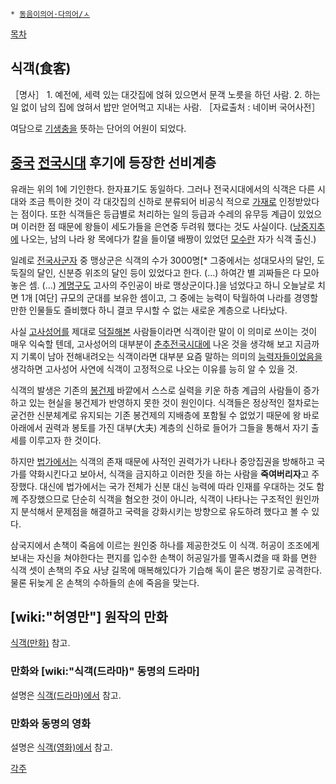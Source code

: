  * [[동음이의어·다의어/ㅅ]]

[[목차]]
== 식객(食客) ==
［명사］
1. 예전에, 세력 있는 대갓집에 얹혀 있으면서 문객 노릇을 하던 사람. 
2. 하는 일 없이 남의 집에 얹혀서 밥만 얻어먹고 지내는 사람.
［자료출처 : 네이버 국어사전］

여담으로 [[기생충]]을 뜻하는 단어의 어원이 되었다.

== [[중국]] [[전국시대]] 후기에 등장한 선비계층 ==
유래는 위의 1에 기인한다. 한자표기도 동일하다.
그러나 전국시대에서의 식객은 다른 시대와 조금 특이한 것이 각 대갓집의 신하로 분류되어 비공식 적으로 [[가재]]로 인정받았다는 점이다. 또한 식객들은 등급별로 처리하는 일의 등급과 수레의 유무등 계급이 있었으며 이러한 점 때문에 왕들이 세도가들을 은연중 두려워 했다는 것도 사실이다. ([[낭중지추]]에 나오는, 남의 나라 왕 목에다가 칼을 들이댈 배짱이 있었던 [[모수]]란 자가 식객 출신.)

일례로 [[전국사군자]] 중 맹상군은 식객의 수가 3000명[* 그중에서는 성대모사의 달인, 도둑질의 달인, 신분증 위조의 달인 등이 있었다고 한다. (...) 하여간 별 괴짜들은 다 모아놓은 셈. (...) [[계명구도]] 고사의 주인공이 바로 맹상군이다.]을 넘었다고 하니 오늘날로 치면 1개 [여단] 규모의 군대를 보유한 셈이고, 그 중에는 능력이 탁월하여 나라를 경영할 만한 인물들도 즐비했다 하니 결코 무시할 수 없는 새로운 계층으로 나타났다.

사실 [[고사성어]]를 제대로 [[덕질]]해본 사람들이라면 식객이란 말이 이 의미로 쓰이는 것이 매우 익숙할 텐데, 고사성어의 대부분이 [[춘추전국시대]]에 나온 것을 생각해 보고 지금까지 기록이 남아 전해내려오는 식객이라면 대부분 요즘 말하는 의미의 [[능력자]]들이었음을 생각하면 고사성어 사연에 식객이 고정적으로 나오는 이유를 능히 알 수 있을 것.

식객의 발생은 기존의 [[봉건제]] 바깥에서 스스로 실력을 키운 하층 계급의 사람들이 증가하고 있는 현실을 봉건제가 반영하지 못한 것이 원인이다. 식객들은 정상적인 절차로는 굳건한 신분체계로 유지되는 기존 봉건제의 지배층에 포함될 수 없었기 때문에 왕 바로 아래에서 권력과 봉토를 가진 대부(大夫) 계층의 신하로 들어가 그들을 통해서 자기 출세를 이루고자 한 것이다.

하지만 [[법가]]에서는 식객의 존재 때문에 사적인 권력가가 나타나 중앙집권을 방해하고 국가를 약화시킨다고 보아서, 식객을 금지하고 이러한 짓을 하는 사람을 '''죽여버리자'''고 주장했다. 대신에 법가에서는 국가 전체가 신분 대신 능력에 따라 인재를 우대하는 것도 함께 주장했으므로 단순히 식객을 혐오한 것이 아니라, 식객이 나타나는 구조적인 원인까지 분석해서 문제점을 해결하고 국력을 강화시키는 방향으로 유도하려 했다고 볼 수 있다.

삼국지에서 손책이 죽음에 이르는 원인중 하나를 제공한것도 이 식객. 허공이 조조에게 보내는 자신을 쳐야한다는 편지를 입수한 손책이 허공일가를 멸족시켰을 때 화를 면한 식객 셋이 손책의 주요 사냥 길목에 매복해있다가 기습해 독이 묻은 병장기로 공격한다. 물론 뒤늦게 온 손책의 수하들의 손에 죽음을 맞는다.

== [wiki:"허영만"] 원작의 만화 ==
[[식객(만화)]] 참고.

=== 만화와 [wiki:"식객(드라마)" 동명의 드라마] ===
설명은 [[식객(드라마)]]에서 참고.

=== 만화와 동명의 영화 ===
설명은 [[식객(영화)]]에서 참고. 

[[각주]]
